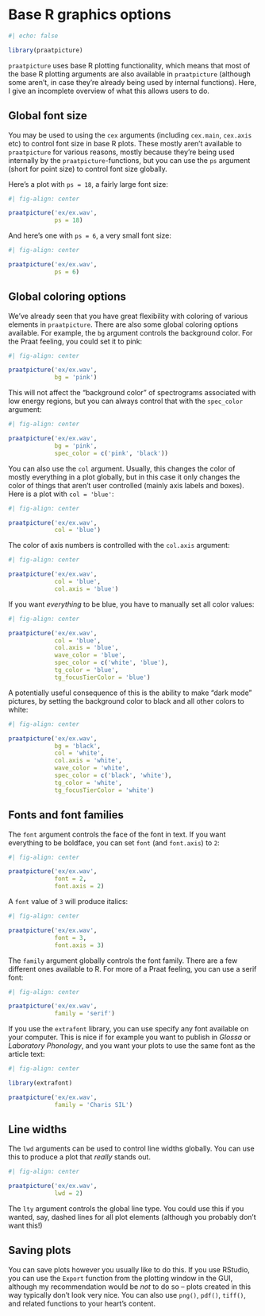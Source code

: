 # Base R graphics options {#sec-par}

```r
#| echo: false

library(praatpicture)
```

`praatpicture` uses base R plotting functionality, which means that most of the base R plotting arguments are also available in `praatpicture` (although some aren't, in case they're already being used by internal functions). Here, I give an incomplete overview of what this allows users to do.

## Global font size

You may be used to using the `cex` arguments (including `cex.main`, `cex.axis` etc) to control font size in base R plots. These mostly aren't available to `praatpicture` for various reasons, mostly because they're being used internally by the `praatpicture`-functions, but you can use the `ps` argument (short for point size) to control font size globally.

Here's a plot with `ps = 18`, a fairly large font size:

```r
#| fig-align: center

praatpicture('ex/ex.wav', 
             ps = 18)
```

And here's one with `ps = 6`, a very small font size:

```r
#| fig-align: center

praatpicture('ex/ex.wav', 
             ps = 6)
```

## Global coloring options

We've already seen that you have great flexibility with coloring of various elements in `praatpicture`. There are also some global coloring options available. For example, the `bg` argument controls the background color. For the Praat feeling, you could set it to pink:

```r
#| fig-align: center

praatpicture('ex/ex.wav', 
             bg = 'pink')
```

This will not affect the "background color" of spectrograms associated with low energy regions, but you can always control that with the `spec_color` argument:

```r
#| fig-align: center

praatpicture('ex/ex.wav', 
             bg = 'pink',
             spec_color = c('pink', 'black'))
```

You can also use the `col` argument. Usually, this changes the color of mostly everything in a plot globally, but in this case it only changes the color of things that aren't user controlled (mainly axis labels and boxes). Here is a plot with `col = 'blue'`:

```r
#| fig-align: center

praatpicture('ex/ex.wav', 
             col = 'blue')
```

The color of axis numbers is controlled with the `col.axis` argument:

```r
#| fig-align: center

praatpicture('ex/ex.wav', 
             col = 'blue',
             col.axis = 'blue')
```

If you want *everything* to be blue, you have to manually set all color values:

```r
#| fig-align: center

praatpicture('ex/ex.wav', 
             col = 'blue',
             col.axis = 'blue',
             wave_color = 'blue',
             spec_color = c('white', 'blue'),
             tg_color = 'blue',
             tg_focusTierColor = 'blue')
```

A potentially useful consequence of this is the ability to make "dark mode" pictures, by setting the background color to black and all other colors to white:

```r
#| fig-align: center

praatpicture('ex/ex.wav', 
             bg = 'black',
             col = 'white',
             col.axis = 'white',
             wave_color = 'white',
             spec_color = c('black', 'white'),
             tg_color = 'white',
             tg_focusTierColor = 'white')
```

## Fonts and font families

The `font` argument controls the face of the font in text. If you want everything to be boldface, you can set `font` (and `font.axis`) to `2`:

```r
#| fig-align: center

praatpicture('ex/ex.wav', 
             font = 2,
             font.axis = 2)
```

A `font` value of `3` will produce italics:

```r
#| fig-align: center

praatpicture('ex/ex.wav', 
             font = 3,
             font.axis = 3)
```

The `family` argument globally controls the font family. There are a few different ones available to R. For more of a Praat feeling, you can use a serif font:

```r
#| fig-align: center

praatpicture('ex/ex.wav', 
             family = 'serif')
```

If you use the `extrafont` library, you can use specify any font available on your computer. This is nice if for example you want to publish in *Glossa* or *Laboratory Phonology*, and you want your plots to use the same font as the article text:

```r
#| fig-align: center

library(extrafont)

praatpicture('ex/ex.wav', 
             family = 'Charis SIL')
```

## Line widths

The `lwd` arguments can be used to control line widths globally. You can use this to produce a plot that *really* stands out.

```r
#| fig-align: center

praatpicture('ex/ex.wav', 
             lwd = 2)
```

The `lty` argument controls the global line type. You could use this if you wanted, say, dashed lines for all plot elements (although you probably don't want this!)

## Saving plots

You can save plots however you usually like to do this. If you use RStudio, you can use the `Export` function from the plotting window in the GUI, although my recommendation would be *not* to do so -- plots created in this way typically don't look very nice. You can also use `png()`, `pdf()`, `tiff()`, and related functions to your heart's content.